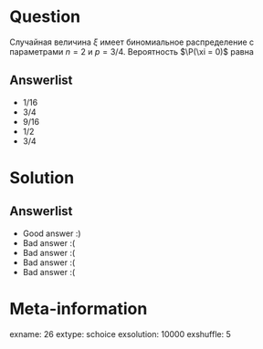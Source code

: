 Question
========
Случайная величина $\xi$ имеет биномиальное распределение с параметрами $n = 2$ и $p = 3/4$. Вероятность $\P(\xi = 0)$ равна
 

Answerlist
----------
*  $1/16$
*  $3/4$
*  $9/16$
*  $1/2$
*  $3/4$

Solution
========

Answerlist
----------
*  Good answer :)
*  Bad answer :(
*  Bad answer :(
*  Bad answer :(
*  Bad answer :(

Meta-information
================
exname: 26
extype: schoice
exsolution: 10000
exshuffle: 5
